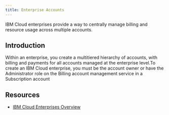 ```yaml
---
title: Enterprise Accounts
---
```



<PageDescription>

IBM Cloud enterprises provide a way to centrally manage billing and resource usage across multiple accounts. 

</PageDescription>

## Introduction

Within an enterprise, you create a multitiered hierarchy of accounts, with billing and payments for all accounts managed at the enterprise level.To create an IBM Cloud enterprise, you must be the account owner or have the Administrator role on the Billing account management service in a Subscription account

## Resources
- [IBM Cloud Enterprises Overview](https://cloud.ibm.com/enterprise)

